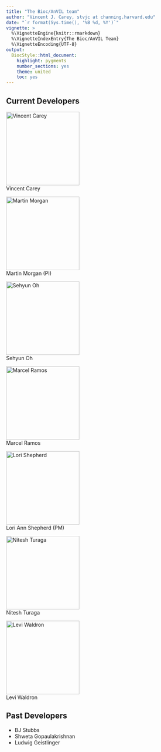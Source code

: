 ```yaml
---
title: "The Bioc/AnVIL team"
author: "Vincent J. Carey, stvjc at channing.harvard.edu"
date: "`r format(Sys.time(), '%B %d, %Y')`"
vignette: >
  %\VignetteEngine{knitr::rmarkdown}
  %\VignetteIndexEntry{The Bioc/AnVIL Team}
  %\VignetteEncoding{UTF-8}
output:
  BiocStyle::html_document:
    highlight: pygments
    number_sections: yes
    theme: united
    toc: yes
---
```


## Current Developers
<div class="container">
<div class="row align-items-center">
<div class="col">
<img src="images/teampics/VinceCarey.jpg" width="200px" alt="Vincent Carey" title="Vincent Carey"/>
<br> Vincent Carey
</div>
<div class="col">
<img src="images/teampics/MartinMorgan.jpg" width="200px" alt="Martin Morgan" title="Martin Morgan"/>
<br>Martin Morgan (PI)
</div>
</div>
<div class="row align-items-center">
<div class="col">
<img src="images/teampics/SehyunOh.jpg" width="200px" alt="Sehyun Oh" title="Sehyun Oh"/>
<br> Sehyun Oh
</div>
<div class="col">
<img src="images/teampics/MarcelRamos.jpg" width="200px" alt="Marcel Ramos" title="Marcel Ramos"/>
<br>Marcel Ramos
</div>
</div>
<div class="row align-items-center">
<div class="col">
<img src="images/teampics/LoriShepherd.jpg" width="200px" alt="Lori Shepherd" title="Lori Shepherd"/>
<br>Lori Ann Shepherd (PM)
</div>
<div class="col">
<img src="images/teampics/NiteshTuraga.jpeg" width="200px" alt="Nitesh Turaga" title="Nitesh Turaga"/>
<br>Nitesh Turaga
</div>
</div>
<div class="row align-items-center">
<div class="col">
<img src="images/teampics/LeviWaldron.jpg" width="200px" alt="Levi Waldron" title="Levi Waldron"/>
<br> Levi Waldron
</div>
</div>
</div>

## Past Developers

<ul>
  <li>BJ Stubbs</li>
  <li>Shweta Gopaulakrishnan</li>
  <li>Ludwig Geistlinger</li>
</ul>
